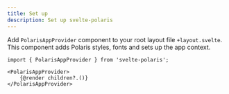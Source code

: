 ```yaml
---
title: Set up
description: Set up svelte-polaris
---
```


Add `PolarisAppProvider` component to your root layout file `+layout.svelte`. 
This component adds Polaris styles, fonts and sets up the app context.

```svelte
import { PolarisAppProvider } from 'svelte-polaris';

<PolarisAppProvider>
    {@render children?.()}
</PolarisAppProvider>
```
